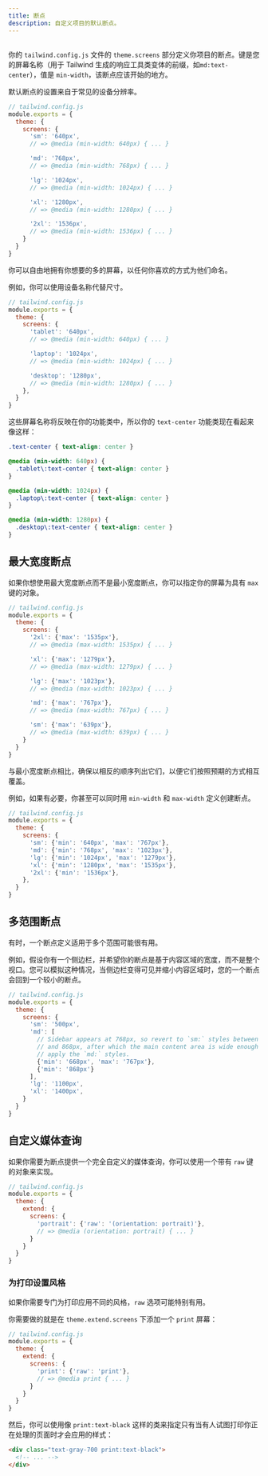 ```yaml
---
title: 断点
description: 自定义项目的默认断点。
---
```



## <Heading hidden>基础的定制</Heading>

<!-- You define your project's breakpoints in the `theme.screens` section of your `tailwind.config.js` file. The keys are your screen names (used as the prefix for the responsive utility variants Tailwind generates, like `md:text-center`), and the values are the `min-width` where that breakpoint should start. -->
你的 `tailwind.config.js` 文件的 `theme.screens` 部分定义你项目的断点。键是您的屏幕名称（用于 Tailwind 生成的响应工具类变体的前缀，如`md:text-center`），值是 `min-width`，该断点应该开始的地方。

<!-- The default breakpoints are inspired by common device resolutions: -->
默认断点的设置来自于常见的设备分辨率。

```js
// tailwind.config.js
module.exports = {
  theme: {
    screens: {
      'sm': '640px',
      // => @media (min-width: 640px) { ... }

      'md': '768px',
      // => @media (min-width: 768px) { ... }

      'lg': '1024px',
      // => @media (min-width: 1024px) { ... }

      'xl': '1280px',
      // => @media (min-width: 1280px) { ... }

      '2xl': '1536px',
      // => @media (min-width: 1536px) { ... }
    }
  }
}
```

<!-- Feel free to have as few or as many screens as you want, naming them in whatever way you'd prefer for your project. -->
你可以自由地拥有你想要的多的屏幕，以任何你喜欢的方式为他们命名。

<!-- For example, you could use device names instead of sizes: -->
例如，你可以使用设备名称代替尺寸。

```js
// tailwind.config.js
module.exports = {
  theme: {
    screens: {
      'tablet': '640px',
      // => @media (min-width: 640px) { ... }

      'laptop': '1024px',
      // => @media (min-width: 1024px) { ... }

      'desktop': '1280px',
      // => @media (min-width: 1280px) { ... }
    },
  }
}
```

<!-- These screen names will be reflected in your utilities, so your `text-center` utilities would now look like this: -->
这些屏幕名称将反映在你的功能类中，所以你的 `text-center` 功能类现在看起来像这样：

```css
.text-center { text-align: center }

@media (min-width: 640px) {
  .tablet\:text-center { text-align: center }
}

@media (min-width: 1024px) {
  .laptop\:text-center { text-align: center }
}

@media (min-width: 1280px) {
  .desktop\:text-center { text-align: center }
}
```

## 最大宽度断点

<!-- If you want to work with max-width breakpoints instead of min-width, you can specify your screens as objects with a `max` key: -->
如果你想使用最大宽度断点而不是最小宽度断点，你可以指定你的屏幕为具有 `max` 键的对象。

```js
// tailwind.config.js
module.exports = {
  theme: {
    screens: {
      '2xl': {'max': '1535px'},
      // => @media (max-width: 1535px) { ... }

      'xl': {'max': '1279px'},
      // => @media (max-width: 1279px) { ... }

      'lg': {'max': '1023px'},
      // => @media (max-width: 1023px) { ... }

      'md': {'max': '767px'},
      // => @media (max-width: 767px) { ... }

      'sm': {'max': '639px'},
      // => @media (max-width: 639px) { ... }
    }
  }
}
```

<!-- Make sure to list them in reverse order as compared to min-width breakpoints so that they override each other as expected. -->
与最小宽度断点相比，确保以相反的顺序列出它们，以便它们按照预期的方式相互覆盖。

<!-- You can even create breakpoints with both `min-width` and `max-width` definitions if necessary, for example: -->
例如，如果有必要，你甚至可以同时用 `min-width` 和 `max-width` 定义创建断点。

```js
// tailwind.config.js
module.exports = {
  theme: {
    screens: {
      'sm': {'min': '640px', 'max': '767px'},
      'md': {'min': '768px', 'max': '1023px'},
      'lg': {'min': '1024px', 'max': '1279px'},
      'xl': {'min': '1280px', 'max': '1535px'},
      '2xl': {'min': '1536px'},
    },
  }
}
```

## 多范围断点

<!-- Sometimes it can be useful to have a single breakpoint definition apply in multiple ranges. -->
有时，一个断点定义适用于多个范围可能很有用。

<!-- For example, say you have a sidebar and want your breakpoints to be based on the content-area width rather than the entire viewport. You can simulate this having one of your breakpoints fall back to a smaller breakpoint when the sidebar becomes visible and shrinks the content area: -->
例如，假设你有一个侧边栏，并希望你的断点是基于内容区域的宽度，而不是整个视口。您可以模拟这种情况，当侧边栏变得可见并缩小内容区域时，您的一个断点会回到一个较小的断点。

```js
// tailwind.config.js
module.exports = {
  theme: {
    screens: {
      'sm': '500px',
      'md': [
        // Sidebar appears at 768px, so revert to `sm:` styles between 768px
        // and 868px, after which the main content area is wide enough again to
        // apply the `md:` styles.
        {'min': '668px', 'max': '767px'},
        {'min': '868px'}
      ],
      'lg': '1100px',
      'xl': '1400px',
    }
  }
}
```

## 自定义媒体查询

<!-- If you need to provide a completely custom media query for a breakpoint, you can do so using an object with a `raw` key: -->
如果你需要为断点提供一个完全自定义的媒体查询，你可以使用一个带有 `raw` 键的对象来实现。

```js
// tailwind.config.js
module.exports = {
  theme: {
    extend: {
      screens: {
        'portrait': {'raw': '(orientation: portrait)'},
        // => @media (orientation: portrait) { ... }
      }
    }
  }
}
```

### 为打印设置风格

<!-- The `raw` option can be particularly useful if you need to apply different styles specifically for print. -->
如果你需要专门为打印应用不同的风格，`raw` 选项可能特别有用。

<!-- All you need to do is add a `print` screen under `theme.extend.screens`: -->
你需要做的就是在 `theme.extend.screens` 下添加一个 `print` 屏幕：

```js
// tailwind.config.js
module.exports = {
  theme: {
    extend: {
      screens: {
        'print': {'raw': 'print'},
        // => @media print { ... }
      }
    }
  }
}
```

<!-- Then you can use classes like `print:text-black` to specify styles that should only be applied when someone tries to print the page you're working on: -->
然后，你可以使用像 `print:text-black` 这样的类来指定只有当有人试图打印你正在处理的页面时才会应用的样式：

```html
<div class="text-gray-700 print:text-black">
  <!-- ... -->
</div>
```
